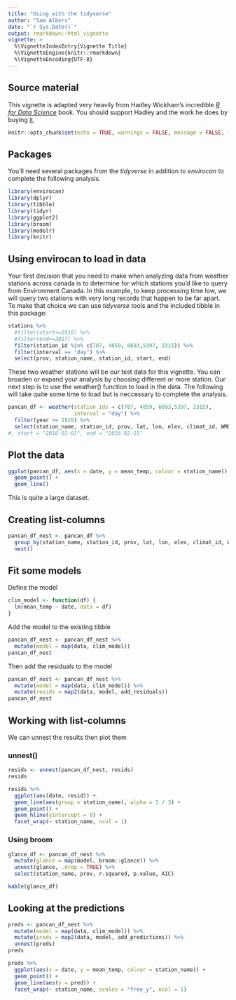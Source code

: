 ```yaml
---
title: "Using with the tidyverse"
author: "Sam Albers"
date: "`r Sys.Date()`"
output: rmarkdown::html_vignette
vignette: >
  %\VignetteIndexEntry{Vignette Title}
  %\VignetteEngine{knitr::rmarkdown}
  %\VignetteEncoding{UTF-8}
---
```


## Source material
This vignette is adapted very heavily from Hadley Wickham's incredible [*R for Data Science*](http://r4ds.had.co.nz/) book. You should support Hadley and the work he does by buying [it](https://www.amazon.com/Data-Science-Transform-Visualize-Model/dp/1491910399).

```r
knitr::opts_chunk$set(echo = TRUE, warnings = FALSE, message = FALSE, fig.width = 10, fig.height = 6)
```

## Packages
You'll need several packages from the *tidyverse* in addition to *envirocan* to complete the following analysis.

```R
library(envirocan)
library(dplyr)
library(tibble)
library(tidyr)
library(ggplot2)
library(broom)
library(modelr)
library(knitr)
```

## Using envirocan to load in data
Your first decision that you need to make when analyzing data from weather stations across canada is to determine for which stations you'd like to query from Environment Canada. In this example, to keep processing time low, we will query two stations with very long records that happen to be far apart. To make that choice we can use *tidyverse* tools and the included \code{stations} tibble in this package:

```R
stations %>%
  #filter(start<=1910) %>%
  #filter(end==2017) %>%
  filter(station_id %in% c(707, 4859, 6693,5397, 2315)) %>%
  filter(interval == "day") %>%
  select(prov, station_name, station_id, start, end)
```

These two weather stations will be our test data for this vignette. You can broaden or expand your analysis by choosing different or more station. Our next step is to use the weather() function to load in the data. The following will take quite some time to load but is neccessary to complete the analysis.

```R
pancan_df <- weather(station_ids = c(707, 4859, 6693,5397, 2315), 
                     interval = "day") %>%
  filter(year >= 1920) %>%
  select(station_name, station_id, prov, lat, lon, elev, climat_id, WMO_id, TC_id, mean_temp, date)
#, start = "2016-01-01", end = "2016-02-15"
```

## Plot the data
```r
ggplot(pancan_df, aes(x = date, y = mean_temp, colour = station_name)) +
  geom_point() +
  geom_line()
```
This is quite a large dataset. 

## Creating list-columns
```r
pancan_df_nest <- pancan_df %>%
  group_by(station_name, station_id, prov, lat, lon, elev, climat_id, WMO_id, TC_id) %>%
  nest()
```

## Fit some models
Define the model
```r
clim_model <- function(df) {
  lm(mean_temp ~ date, data = df)
}
```

Add the model to the existing tibble

```r
pancan_df_nest <- pancan_df_nest %>% 
  mutate(model = map(data, clim_model))
pancan_df_nest
```

Then add the residuals to the model

```r
pancan_df_nest <- pancan_df_nest %>% 
  mutate(model = map(data, clim_model)) %>%
  mutate(resids = map2(data, model, add_residuals)) 
pancan_df_nest
```

## Working with list-columns
We can unnest the results then plot them

### unnest()
```r
resids <- unnest(pancan_df_nest, resids)
resids

resids %>% 
  ggplot(aes(date, resid)) +
  geom_line(aes(group = station_name), alpha = 1 / 3) + 
  geom_point() +
  geom_hline(yintercept = 0) +
  facet_wrap(~ station_name, ncol = 1)
```


### Using broom
```r
glance_df <- pancan_df_nest %>% 
  mutate(glance = map(model, broom::glance)) %>% 
  unnest(glance, .drop = TRUE) %>%
  select(station_name, prov, r.squared, p.value, AIC)

kable(glance_df)
```


## Looking at the predictions
```r
preds <- pancan_df_nest %>% 
  mutate(model = map(data, clim_model)) %>%
  mutate(preds = map2(data, model, add_predictions)) %>%
  unnest(preds)
preds

preds %>% 
  ggplot(aes(x = date, y = mean_temp, colour = station_name)) +
  geom_point() +
  geom_line(aes(y = pred)) +
  facet_wrap(~ station_name, scales = "free_y", ncol = 1)
```
